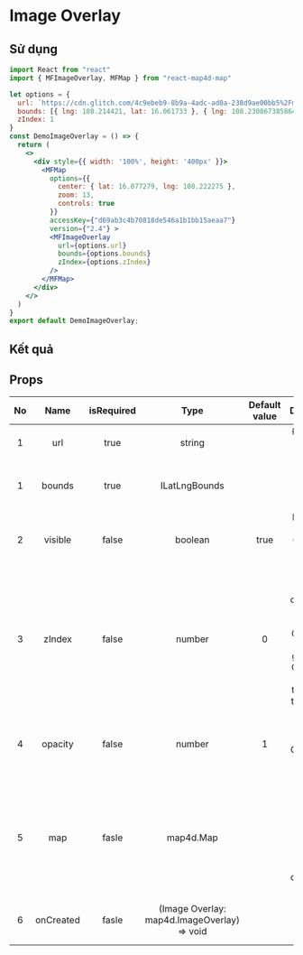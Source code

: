 # Image Overlay

## Sử dụng

```jsx filename="demo.js" copy
import React from "react"
import { MFImageOverlay, MFMap } from "react-map4d-map"

let options = {
  url: `https://cdn.glitch.com/4c9ebeb9-8b9a-4adc-ad0a-238d9ae00bb5%2Fmdn_logo-only_color.svg?1535749917189`,
  bounds: [{ lng: 108.214421, lat: 16.061733 }, { lng: 108.23086738586424, lat: 16.075630202564316 }] as any,
  zIndex: 1
}
const DemoImageOverlay = () => {
  return (
    <>
      <div style={{ width: '100%', height: '400px' }}>
        <MFMap
          options={{
            center: { lat: 16.077279, lng: 108.222275 },
            zoom: 13,
            controls: true
          }}
          accessKey={"d69ab3c4b70818de546a1b1bb15aeaa7"}
          version={"2.4"} >
          <MFImageOverlay
            url={options.url}
            bounds={options.bounds}
            zIndex={options.zIndex}
          />
        </MFMap>
      </div>
    </>
  )
}
export default DemoImageOverlay;
```

## Kết quả


<DemoImageOverLay />

## Props

| No  |   Name    | isRequired |                    Type                     | Default value |                                                      Description                                                      |
| :-: | :-------: | :--------: | :-----------------------------------------: | :-----------: | :-------------------------------------------------------------------------------------------------------------------: |
|  1  |    url    |    true    |                   string                    |               |                                                Đường dẫn url của image                                                |
|  1  |  bounds   |    true    |                ILatLngBounds                |               |                                            Vùng hiển thị của Image Overlay                                            |
|  2  |  visible  |   false    |                   boolean                   |     true      |                                    Nếu là true thì Image Overlay sẽ được hiển thị                                     |
|  3  |  zIndex   |   false    |                   number                    |       0       | Chỉ định thứ tự chồng nhau giữa các Image Overlay với nhau hoặc giữa Image Overlay với các đối tượng khác trên bản đồ |
|  4  |  opacity  |   false    |                   number                    |       1       |                                Độ trong suốt của Image Overlay. Có giá trị từ 0 đến 1                                 |
|  5  |    map    |   fasle    |                  map4d.Map                  |               |             Hiển thị Image Overlay ở map nào, nếu không có sẽ hiển thị ở map gần nhất chứa Image Overlay              |
|  6  | onCreated |   fasle    | (Image Overlay: map4d.ImageOverlay) => void |               |                                            Event sau khi tạo Image Overlay                                            |

